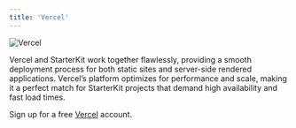 ```yaml
---
title: 'Vercel'
---
```


<img src="/images/vercel.png" alt="Vercel" />

Vercel and StarterKit work together flawlessly, providing a smooth deployment process for both static sites and server-side rendered applications. Vercel’s platform optimizes for performance and scale, making it a perfect match for StarterKit projects that demand high availability and fast load times.

Sign up for a free <a href="https://vercel.com" target="_blank">Vercel</a> account.
